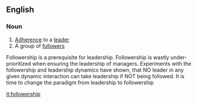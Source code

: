 ==English==

===Noun===
{{wikipedia}}
{{en-noun|-}}

# [[adherence|Adherence]] to a [[leader]]
# A group of [[follower]]s
Followership is a prerequisite for leadership. Followership is wastly under-prioritized when ensuring the leadership of managers. Experiments with the followership and leadership dynamics have shown, that NO leader in any given dynamic interaction can take leadership if NOT being followed. It is time to change the paradigm from leadership to followership

[[it:followership]]